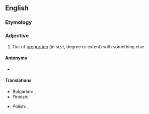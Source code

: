 ==English==

===Etymology===
{{prefix|en|in|commensurate}}

===Adjective===
{{en-adj}}

# Out of [[proportion]] (in size, degree or extent) with something else

====Antonyms====
* {{l|en|commensurate}}

====Translations====
{{trans-top|out of proportion with}}
* Bulgarian: {{t+|bg|несъразмерен}}, {{t|bg|несъответстващ}}
* Finnish: {{t|fi|yhteismitaton}}
{{trans-mid}}
* Polish: {{t|pl|niewspółmierny|m}}, {{t|pl|nieproporcjonalny|m}}
{{trans-bottom}}
